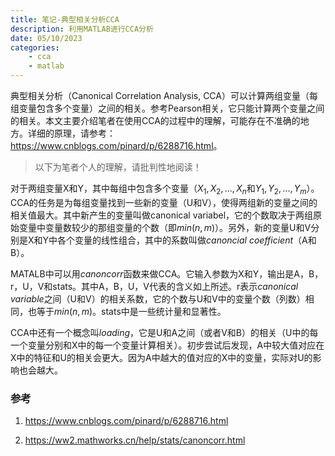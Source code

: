 ```yaml
---
title: 笔记-典型相关分析CCA
description: 利用MATLAB进行CCA分析
date: 05/10/2023
categories: 
    - cca
    - matlab
---
```


典型相关分析（Canonical Correlation Analysis, CCA）可以计算两组变量（每组变量包含多个变量）之间的相关。参考Pearson相关，它只能计算两个变量之间的相关。本文主要介绍笔者在使用CCA的过程中的理解，可能存在不准确的地方。详细的原理，请参考：[https://www.cnblogs.com/pinard/p/6288716.html](https://www.cnblogs.com/pinard/p/6288716.html)。

> 以下为笔者个人的理解，请批判性地阅读！

对于两组变量X和Y，其中每组中包含多个变量（$X_1, X_2, ..., X_n$和$Y_1, Y_2, ..., Y_m$）。CCA的任务是为每组变量找到一些新的变量（U和V），使得两组新的变量之间的相关值最大。其中新产生的变量叫做canonical variabel，它的个数取决于两组原始变量中变量数较少的那组变量的个数（即$min(n, m)$）。另外，新的变量U和V分别是X和Y中各个变量的线性组合，其中的系数叫做*canoncial coefficient*（A和B）。

MATALB中可以用*canoncorr*函数来做CCA。它输入参数为X和Y，输出是A，B，r，U，V和stats。其中A，B，U，V代表的含义如上所述。r表示*canonical variable*之间（U和V）的相关系数，它的个数与U和V中的变量个数（列数）相同，也等于$min(n, m)$。stats中是一些统计量和显著性。

CCA中还有一个概念叫*loading*，它是U和A之间（或者V和B）的相关（U中的每一个变量分别和X中的每一个变量计算相关）。初步尝试后发现，A中较大值对应在X中的特征和U的相关会更大。因为A中越大的值对应的X中的变量，实际对U的影响也会越大。

### 参考

1. [https://www.cnblogs.com/pinard/p/6288716.html](https://www.cnblogs.com/pinard/p/6288716.html)

2. [https://ww2.mathworks.cn/help/stats/canoncorr.html](https://ww2.mathworks.cn/help/stats/canoncorr.html)